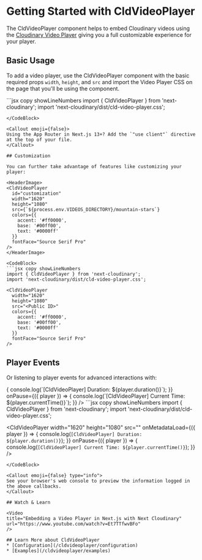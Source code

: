 


<Head>
  <title>CldVideoPlayer - Next Cloudinary</title>
  <meta name="og:title" content="Getting Started with CldVideoPlayer - Next Cloudinary" />
  <meta name="og:url" content={`https://next.cloudinary.dev/CldVideoPlayer/basic-usage`} />
</Head>

<OgImage
  title="CldVideoPlayer"
  twitterTitle="Getting Started with CldVideoPlayer"
/>

# Getting Started with CldVideoPlayer

The CldVideoPlayer component helps to embed Cloudinary videos using the [Cloudinary Video Player](https://cloudinary.com/documentation/cloudinary_video_player) giving you a full customizable experience for your player.

## Basic Usage

To add a video player, use the CldVideoPlayer component with the basic required props
`width`, `height`, and `src` and import the Video Player CSS on the page
that you'll be using the component.

<HeaderImage>
  <CldVideoPlayer
    id="basic"
    width="1620"
    height="1080"
    src={`${process.env.VIDEOS_DIRECTORY}/mountain-stars`}
  />
</HeaderImage>

<CodeBlock>
  ```jsx copy showLineNumbers
  import { CldVideoPlayer } from 'next-cloudinary';
  import 'next-cloudinary/dist/cld-video-player.css';

  <CldVideoPlayer
    width="1920"
    height="1080"
    src="<Public ID>"
  />
  ```
</CodeBlock>

<Callout emoji={false}>
  Using the App Router in Next.js 13+? Add the `"use client"` directive at the top of your file.
</Callout>

## Customization

You can further take advantage of features like customizing your player:

<HeaderImage>
  <CldVideoPlayer
    id="customization"
    width="1620"
    height="1080"
    src={`${process.env.VIDEOS_DIRECTORY}/mountain-stars`}
    colors={{
      accent: '#ff0000',
      base: '#00ff00',
      text: '#0000ff'
    }}
    fontFace="Source Serif Pro"
  />
</HeaderImage>

<CodeBlock>
  ```jsx copy showLineNumbers
  import { CldVideoPlayer } from 'next-cloudinary';
  import 'next-cloudinary/dist/cld-video-player.css';

  <CldVideoPlayer
    width="1620"
    height="1080"
    src="<Public ID>"
    colors={{
      accent: '#ff0000',
      base: '#00ff00',
      text: '#0000ff'
    }}
    fontFace="Source Serif Pro"
  />
  ```
</CodeBlock>

## Player Events

Or listening to player events for advanced interactions with:

<HeaderImage>
  <CldVideoPlayer
    id="player-events"
    width="1620"
    height="1080"
    src={`${process.env.VIDEOS_DIRECTORY}/mountain-stars`}
    onMetadataLoad={({ player }) => {
      console.log(`[CldVideoPlayer] Duration: ${player.duration()}`);
    }}
    onPause={({ player }) => {
      console.log(`[CldVideoPlayer] Current Time: ${player.currentTime()}`);
    }}
  />
</HeaderImage>

<CodeBlock>
  ```jsx copy showLineNumbers
  import { CldVideoPlayer } from 'next-cloudinary';
  import 'next-cloudinary/dist/cld-video-player.css';

  <CldVideoPlayer
    width="1620"
    height="1080"
    src="<Cloudinary URL>"
    onMetadataLoad={({ player }) => {
      console.log(`[CldVideoPlayer] Duration: ${player.duration()}`);
    }}
    onPause={({ player }) => {
      console.log(`[CldVideoPlayer] Current Time: ${player.currentTime()}`);
    }}
  />
  ```
</CodeBlock>

<Callout emoji={false} type="info">
  See your browser's web console to preview the information logged in the above callbacks.
</Callout>

## Watch & Learn

<Video
  title="Embedding a Video Player in Next.js with Next Cloudinary"
  url="https://www.youtube.com/watch?v=Et7TTfwvBFo"
/>

## Learn More about CldVideoPlayer
* [Configuration](/cldvideoplayer/configuration)
* [Examples](/cldvideoplayer/examples)